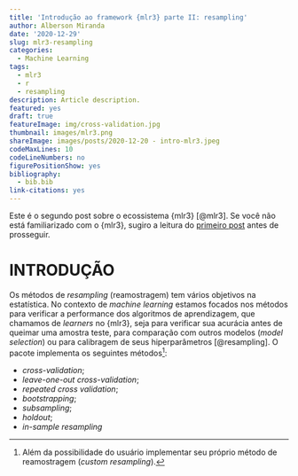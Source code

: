 ```yaml
---
title: 'Introdução ao framework {mlr3} parte II: resampling'
author: Alberson Miranda
date: '2020-12-29'
slug: mlr3-resampling
categories:
  - Machine Learning
tags:
  - mlr3
  - r
  - resampling
description: Article description.
featured: yes
draft: true
featureImage: img/cross-validation.jpg
thumbnail: images/mlr3.png
shareImage: images/posts/2020-12-20 - intro-mlr3.jpeg
codeMaxLines: 10
codeLineNumbers: no
figurePositionShow: yes
bibliography:
  - bib.bib
link-citations: yes
---
```


Este é o segundo post sobre o ecossistema {mlr3} [@mlr3]. Se você não está familiarizado com o {mlr3}, sugiro a leitura do [primeiro post](https://datamares.netlify.app/post/2020-11-29-introducao-ao-mlr3-framework/) antes de prosseguir.

# INTRODUÇÃO

Os métodos de *resampling* (reamostragem) tem vários objetivos na estatística. No contexto de *machine learning* estamos focados nos métodos para verificar a performance dos algoritmos de aprendizagem, que chamamos de *learners* no {mlr3}, seja para verificar sua acurácia antes de queimar uma amostra teste, para comparação com outros modelos (*model selection*) ou para calibragem de seus hiperparâmetros [@resampling]. O pacote implementa os seguintes métodos^[Além da possibilidade do usuário implementar seu próprio método de reamostragem (*custom resampling*).]:

- *cross-validation*;
- *leave-one-out cross-validation*;
- *repeated cross validation*;
- *bootstrapping*;
- *subsampling*;
- *holdout*;
- *in-sample resampling*

